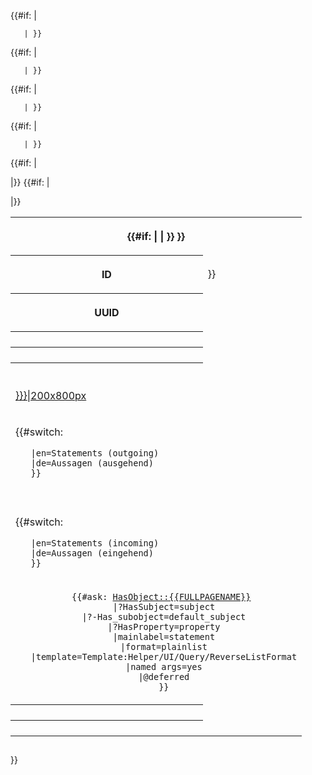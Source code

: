 <table class="info_box">
<tr>
<th class="heading" colspan="2">{{#if: {{{label|}}}|{{{label|}}} | {{{id|{{PAGENAME}}}}} }} 
</th>
</tr>
<tr class="osw-table-details">
<th>ID</th>
<td>{{{id|{{PAGENAMEE}}}}}</td>
</tr>
<tr class="osw-table-details">
<th>UUID</th>
<td>{{{uuid|}}}</td>
</tr>
{{#if: {{{label|}}} | <!-- if label is not empty, show -->
    <tr>
    <th>{{{_label_label|Label}}}</th>
    <td>{{{label|}}}</td>
    </tr>
    |<!-- else show nothing -->}}
{{#if: {{{short_name|}}} | <!-- if short_name is not empty, show -->
    <tr>
    <th>{{{_label_short_name|Short name}}}</th>
    <td>{{{short_name|}}}</td>
    </tr>
    |<!-- else show nothing -->}}
{{#if: {{{name|}}} | <!-- if name is not empty, show -->
    <tr>
    <th>{{{_label_name|Machine compatible name}}}</th>
    <td>{{{name|}}}</td>
    </tr>
    |<!-- else show nothing -->}}
{{#if: {{{image|}}}|<!-- show a row if an image exists -->
    <tr>
    <td class="picture" colspan="2">[[{{{image|}}}|200x800px]]</td>
    </tr>
    |<!-- don't show a row, if there is no image -->}}
<tr>
<td class="subheading" colspan="2">{{#switch:{{USERLANGUAGECODE}}
    |en=Statements (outgoing)
    |de=Aussagen (ausgehend)
    }}</td>
</tr>
<tr>
<td colspan="2" style="text-align:center">{{{statements|}}}</td>
</tr>
<tr>
<td class="subheading" colspan="2">{{#switch:{{USERLANGUAGECODE}}
    |en=Statements (incoming)
    |de=Aussagen (eingehend)
    }}</td>
</tr>
<tr>
<td colspan="2" style="text-align:center">
    {{#ask: [[HasObject::{{FULLPAGENAME}}]] 
    |?HasSubject=subject
    |?-Has_subobject=default_subject
    |?HasProperty=property
    |mainlabel=statement
    |format=plainlist
    |template=Template:Helper/UI/Query/ReverseListFormat
    |named args=yes
    |@deferred
    }}</td>
</tr>
<tr>
{{#if: {{{classification_categories|}}}|<!-- show a row if an classification_categories exists -->
    <th>{{{_label_classification_categories|Classification categories}}}</th>
    <td>{{{classification_categories|}}}</td>
    </tr>
    <tr>
|}}
{{#if: {{{keywords|}}}|<!-- show a row if an keywords exists -->
    <tr>
    <th>{{{_keywords_name|Keywords}}}</th>
    <td>{{{keywords|}}}</td>
    </tr>
|}}
</table>

=={{{_label_description| {{#switch:{{USERLANGUAGECODE}}|en=Description|de=Beschreibung}} }}}==
{{{description| {{#switch:{{USERLANGUAGECODE}}|en=No description found |de=Keine Beschreibung vorhanden}}}}}

{{{extensions|}}}